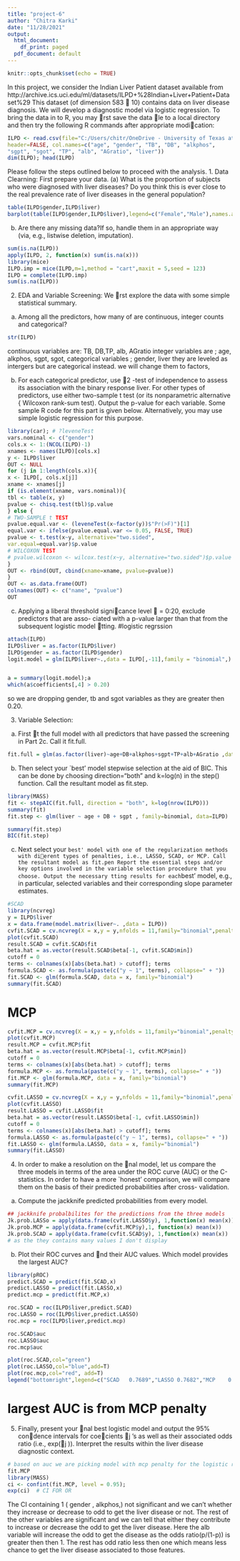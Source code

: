 ```yaml
---
title: "project-6"
author: "Chitra Karki"
date: "11/28/2021"
output:
  html_document:
    df_print: paged
  pdf_document: default
---
```


```r
knitr::opts_chunk$set(echo = TRUE)
```

In this project, we consider the Indian Liver Patient dataset available from
http://archive.ics.uci.edu/ml/datasets/ILPD+%28Indian+Liver+Patient+Dataset%29
This dataset (of dimension 583  10) contains data on liver disease diagnosis. We will develop a
diagnostic model via logistic regression.
To bring the data in to R, you may rst save the data le to a local directory and then try the
following R commands after appropriate modication:

``` r
ILPD <- read.csv(file="C:/Users/chitr/OneDrive - University of Texas at El Paso/data_science/sem1-fall-2021/stat5474_datamining-dr_poko/hw-and-projects/project-6/Indian Liver Patient Dataset (ILPD).csv",
header=FALSE, col.names=c("age", "gender", "TB", "DB", "alkphos",
"sgpt", "sgot", "TP", "alb", "AGratio", "liver"))
dim(ILPD); head(ILPD)
```
Please follow the steps outlined below to proceed with the analysis.
1. Data Clearning: First prepare your data.
(a) What is the proportion of subjects who were diagnosed with liver diseases? Do you think
this is ever close to the real prevalence rate of liver diseases in the general population?

``` r
table(ILPD$gender,ILPD$liver)
barplot(table(ILPD$gender,ILPD$liver),legend=c("Female","Male"),names.arg = c("Yes","NO"),beside = T,col = c("red","green"))

```


(b) Are there any missing data?If so, handle them in an appropriate way (via, e.g., listwise
deletion, imputation).
``` r
sum(is.na(ILPD))
apply(ILPD, 2, function(x) sum(is.na(x)))
library(mice)
ILPD.imp = mice(ILPD,m=1,method = "cart",maxit = 5,seed = 123)
ILPD = complete(ILPD.imp)
sum(is.na(ILPD))

```
2. EDA and Variable Screening: We rst explore the data with some simple statistical summary.
(a) Among all the predictors, how many of are continuous, integer counts and categorical?
``` r
str(ILPD)

```
continuous variables are: TB, DB,TP, alb, AGratio
integer variables are   ; age, alkphos, sgpt, sgot,
categorical variables   ; gender, liver they are leveled as intergers but are categorical instead. we will change them to factors,


(b) For each categorical predictor, use 2 -test of independence to assess its association with
the binary response liver. For other types of predictors, use either two-sample t test (or
its nonparametric alternative { Wilcoxon rank-sum test). Output the p-value for each
variable. Some sample R code for this part is given below. Alternatively, you may use
simple logistic regression for this purpose.

``` r
library(car); # ?leveneTest
vars.nominal <- c("gender")
cols.x <- 1:(NCOL(ILPD)-1)
xnames <- names(ILPD)[cols.x]
y <- ILPD$liver
OUT <- NULL
for (j in 1:length(cols.x)){
x <- ILPD[, cols.x[j]]
xname <- xnames[j]
if (is.element(xname, vars.nominal)){
tbl <- table(x, y)
pvalue <- chisq.test(tbl)$p.value
} else {
# TWO-SAMPLE t TEST
pvalue.equal.var <- (leveneTest(x~factor(y))$"Pr(>F)")[1]
equal.var <- ifelse(pvalue.equal.var <= 0.05, FALSE, TRUE)
pvalue <- t.test(x~y, alternative="two.sided",
var.equal=equal.var)$p.value
# WILCOXON TEST
# pvalue.wilcoxon <- wilcox.test(x~y, alternative="two.sided")$p.value
}
OUT <- rbind(OUT, cbind(xname=xname, pvalue=pvalue))
}
OUT <- as.data.frame(OUT)
colnames(OUT) <- c("name", "pvalue")
OUT

```


(c) Applying a liberal threshold signicance level  = 0:20, exclude predictors that are asso-
ciated with a p-value larger than that from the subsequent logistic model tting.
#logistic regrssion
``` r
attach(ILPD)
ILPD$liver = as.factor(ILPD$liver)
ILPD$gender = as.factor(ILPD$gender)
logit.model = glm(ILPD$liver~.,data = ILPD[,-11],family = "binomial",)


a = summary(logit.model);a
which(a$coefficients[,4] > 0.20)

```
so we are dropping gender, tb and sgot variables as they are greater then 0.20.

3. Variable Selection:
(a) First t the full model with all predictors that have passed the screening in Part 2c. Call
it fit.full.
``` r
fit.full = glm(as.factor(liver)~age+DB+alkphos+sgpt+TP+alb+AGratio ,data = ILPD[-11],family = "binomial")

```

(b) Then select your `best' model stepwise selection at the aid of BIC. This can be done by
choosing direction="both" and k=log(n) in the step() function. Call the resultant
model as fit.step.

``` r
library(MASS)
fit <- stepAIC(fit.full, direction = "both", k=log(nrow(ILPD)))
summary(fit) 
fit.step <- glm(liver ~ age + DB + sgpt , family=binomial, data=ILPD)

summary(fit.step)
BIC(fit.step)
```
(c) Next select your `best' model with one of the regularization methods with dierent types
of penalties, i.e., LASSO, SCAD, or MCP. Call the resultant model as fit.pen
Report the essential steps and/or key options involved in the variable selection procedure that
you choose. Output the necessary tting results for each `best' model, e.g., in particular,
selected variables and their corresponding slope parameter estimates.

``` r
#SCAD
library(ncvreg)
y = ILPD$liver
x = data.frame(model.matrix(liver~. ,data = ILPD))
cvfit.SCAD = cv.ncvreg(X = x,y = y,nfolds = 11,family="binomial",penalty="SCAD",lambda.min=0.01,nlambda=100,eps=0.1,max.iter=1000,seed = 123,returnY = T)
plot(cvfit.SCAD)
result.SCAD = cvfit.SCAD$fit
beta.hat = as.vector(result.SCAD$beta[-1, cvfit.SCAD$min])
cutoff = 0
terms <- colnames(x)[abs(beta.hat) > cutoff]; terms
formula.SCAD <- as.formula(paste(c("y ~ 1", terms), collapse=" + "))
fit.SCAD <- glm(formula.SCAD, data = x, family="binomial")
summary(fit.SCAD)

```
# MCP
``` r
cvfit.MCP = cv.ncvreg(X = x,y = y,nfolds = 11,family="binomial",penalty="MCP",lambda.min=0.01,nlambda=100,eps=0.1,max.iter=1000,seed = 123,returnY=T)
plot(cvfit.MCP)
result.MCP = cvfit.MCP$fit
beta.hat = as.vector(result.MCP$beta[-1, cvfit.MCP$min])
cutoff = 0
terms <- colnames(x)[abs(beta.hat) > cutoff]; terms
formula.MCP <- as.formula(paste(c("y ~ 1", terms), collapse=" + "))
fit.MCP <- glm(formula.MCP, data = x, family="binomial")
summary(fit.MCP)

```
``` r
cvfit.LASSO = cv.ncvreg(X = x,y = y,nfolds = 11,family="binomial",penalty="lasso",lambda.min=0.01,nlambda=100,eps=0.1,max.iter=1000,seed = 123,returnY = T)
plot(cvfit.LASSO)
result.LASSO = cvfit.LASSO$fit
beta.hat = as.vector(result.LASSO$beta[-1, cvfit.LASSO$min])
cutoff = 0
terms <- colnames(x)[abs(beta.hat) > cutoff]; terms
formula.LASSO <- as.formula(paste(c("y ~ 1", terms), collapse=" + "))
fit.LASSO <- glm(formula.LASSO, data = x, family="binomial")
summary(fit.LASSO)

```

4. In order to make a resolution on the nal model, let us compare the three models in terms of the
area under the ROC curve (AUC) or the C-statistics. In order to have a more `honest'
comparison, we will compare them on the basis of their predicted probabilities after cross-
validation.
(a) Compute the jackknife predicted probabilities from every model.
``` r
## jackknife probalbilites for the predictions from the three models
Jk.prob.LASSo = apply(data.frame(cvfit.LASSO$y), 1,function(x) mean(x))
Jk.prob.MCP = apply(data.frame(cvfit.MCP$y),1, function(x) mean(x))
Jk.prob.SCAD = apply(data.frame(cvfit.SCAD$y), 1,function(x) mean(x)) 
# as the they contains many values I don't display
``` 


(b) Plot their ROC curves and nd their AUC values. Which model provides the largest
AUC?
``` r
library(pROC)
predict.SCAD = predict(fit.SCAD,x)
predict.LASSO = predict(fit.LASSO,x)
predict.mcp = predict(fit.MCP,x)

roc.SCAD = roc(ILPD$liver,predict.SCAD)
roc.LASSO = roc(ILPD$liver,predict.LASSO)
roc.mcp = roc(ILPD$liver,predict.mcp)

roc.SCAD$auc
roc.LASSO$auc
roc.mcp$auc

plot(roc.SCAD,col="green")
plot(roc.LASSO,col="blue",add=T)
plot(roc.mcp,col="red", add=T)
legend("bottomright",legend=c("SCAD   0.7689","LASSO 0.7682","MCP    0.7691"),lty = c(1,1,1), col = c("green","blue","red"),title = "AUC")

```
# largest AUC is from MCP penalty

5. Finally, present your nal best logistic model and output the 95% condence intervals for
coecients j 's as well as their associated odds ratio (i.e., exp(j )). Interpret the results within
the liver disease diagnostic context.
``` r
# based on auc we are picking model with mcp penalty for the logistic regression.
fit.MCP
library(MASS)
ci <- confint(fit.MCP, level = 0.95); 
exp(ci)  # CI FOR OR
```
The CI containing 1 ( gender , alkphos,) not significant and we can't whether they increase or decrease to odd to get the liver disease or not. The rest of the other variables are significant and we can tell that either they contribute to increase or decrease the odd to get the liver disease. Here the alb variable will increase the odd to get the disease as the odds ratio(p/(1-p)) is greater then then 1. The rest has odd ratio less then one which means less chance to get the liver disease associated to those features.

